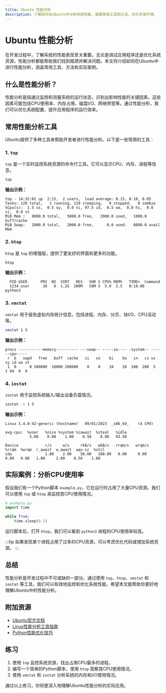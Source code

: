 ```yaml
---
title: Ubuntu 性能分析
description: 了解如何在Ubuntu中分析系统性能，掌握常用工具和方法，优化开发环境。
---
```


# Ubuntu 性能分析

在开发过程中，了解系统的性能表现至关重要。无论是调试应用程序还是优化系统资源，性能分析都能帮助我们找到瓶颈并解决问题。本文将介绍如何在Ubuntu中进行性能分析，涵盖常用工具、方法和实际案例。

## 什么是性能分析？

性能分析是指通过监控和测量系统的运行状态，识别出影响性能的关键因素。这些因素可能包括CPU使用率、内存占用、磁盘I/O、网络带宽等。通过性能分析，我们可以优化系统配置，提升应用程序的运行效率。

## 常用性能分析工具

Ubuntu提供了多种工具来帮助开发者进行性能分析。以下是一些常用的工具：

### 1. `top`

`top` 是一个实时监控系统资源的命令行工具。它可以显示CPU、内存、进程等信息。

```bash
top
```

**输出示例：**
```
top - 14:32:01 up  2:15,  2 users,  load average: 0.15, 0.10, 0.05
Tasks: 120 total,   1 running, 119 sleeping,   0 stopped,   0 zombie
%Cpu(s):  1.5 us,  0.5 sy,  0.0 ni, 97.5 id,  0.5 wa,  0.0 hi,  0.0 si,  0.0 st
MiB Mem :   8000.0 total,   5000.0 free,   2000.0 used,   1000.0 buff/cache
MiB Swap:   2000.0 total,   2000.0 free,      0.0 used.   6000.0 avail Mem
```

### 2. `htop`

`htop` 是 `top` 的增强版，提供了更友好的界面和更多的功能。

```bash
htop
```

**输出示例：**
```
  PID USER      PRI  NI  VIRT   RES   SHR S CPU% MEM%   TIME+  Command
  1234 user      20   0  1.2G  200M   50M S  5.0  2.5   0:10.00 python3
```

### 3. `vmstat`

`vmstat` 用于报告虚拟内存统计信息，包括进程、内存、分页、块I/O、CPU活动等。

```bash
vmstat 1 5
```

**输出示例：**
```
procs -----------memory---------- ---swap-- -----io---- -system-- ------cpu-----
 r  b   swpd   free   buff  cache   si   so    bi    bo   in   cs us sy id wa st
 1  0      0 500000  10000 200000    0    0    10    20  100  200  5  1 94  0  0
```

### 4. `iostat`

`iostat` 用于监控系统输入/输出设备负载情况。

```bash
iostat -x 1 5
```

**输出示例：**
```
Linux 5.4.0-42-generic (hostname) 	09/01/2023 	_x86_64_	(4 CPU)

avg-cpu:  %user   %nice %system %iowait  %steal   %idle
           5.00    0.00    1.00    0.50    0.00   93.50

Device            r/s     w/s     rkB/s   wkB/s   rrqm/s   wrqm/s  %rrqm  %wrqm  r_await  w_await  aqu-sz  %util
sda               1.00    2.00    50.00   100.00   0.00     0.00   0.00   0.00   1.00     2.00    0.50    1.00
```

## 实际案例：分析CPU使用率

假设我们有一个Python脚本 `example.py`，它在运行时占用了大量CPU资源。我们可以使用 `top` 或 `htop` 来监控其CPU使用情况。

```python
# example.py
import time

while True:
    time.sleep(0.1)
```

运行脚本后，打开 `htop`，我们可以看到 `python3` 进程的CPU使用率较高。

:::tip
如果发现某个进程占用了过多的CPU资源，可以考虑优化代码或增加系统资源。
:::

## 总结

性能分析是开发过程中不可或缺的一部分。通过使用 `top`、`htop`、`vmstat` 和 `iostat` 等工具，我们可以有效地监控和优化系统性能。希望本文能帮助你更好地理解Ubuntu中的性能分析。

## 附加资源

- [Ubuntu官方文档](https://ubuntu.com/documentation)
- [Linux性能分析工具指南](https://www.brendangregg.com/linuxperf.html)
- [Python性能优化技巧](https://realpython.com/python-performance/)

## 练习

1. 使用 `top` 监控系统资源，找出占用CPU最多的进程。
2. 编写一个简单的Python脚本，使用 `htop` 观察其CPU使用情况。
3. 使用 `vmstat` 和 `iostat` 分析系统的内存和I/O使用情况。

通过以上练习，你将更深入地理解Ubuntu性能分析的实际应用。